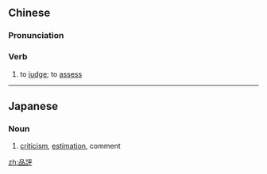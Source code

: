 {{also|品评}}
==Chinese==
{{zh-forms|s=品评}}

===Pronunciation===
{{zh-pron
|m=pǐnpíng
|c=ban2 ping4
|mn=phín-phêng
|cat=v
}}

===Verb===
{{zh-verb}}

# to [[judge]]; to [[assess]]

----

==Japanese==
{{ja-kanjitab|ひん|ひょう|k2=ぴょう|yomi=o}}

===Noun===
{{ja-noun|ひんぴょう}}

# [[criticism]], [[estimation]], comment

[[zh:品評]]